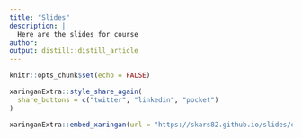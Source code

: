 ```yaml
---
title: "Slides"
description: |
  Here are the slides for course
author:
output: distill::distill_article
---
```


```r
knitr::opts_chunk$set(echo = FALSE)
```

```r
xaringanExtra::style_share_again(
  share_buttons = c("twitter", "linkedin", "pocket")
)
```

```r
xaringanExtra::embed_xaringan(url = "https://skars82.github.io/slides/estp_course_powerbi/day1.html", ratio = "4:3")
```





